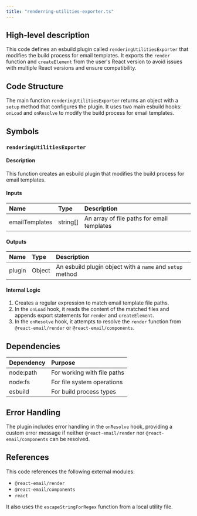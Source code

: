 ```yaml
---
title: "renderring-utilities-exporter.ts"
---
```


## High-level description
This code defines an esbuild plugin called `renderingUtilitiesExporter` that modifies the build process for email templates. It exports the `render` function and `createElement` from the user's React version to avoid issues with multiple React versions and ensure compatibility.

## Code Structure
The main function `renderingUtilitiesExporter` returns an object with a `setup` method that configures the plugin. It uses two main esbuild hooks: `onLoad` and `onResolve` to modify the build process for email templates.

## Symbols

### `renderingUtilitiesExporter`
#### Description
This function creates an esbuild plugin that modifies the build process for email templates.

#### Inputs
| Name | Type | Description |
|:-----|:-----|:------------|
| emailTemplates | string[] | An array of file paths for email templates |

#### Outputs
| Name | Type | Description |
|:-----|:-----|:------------|
| plugin | Object | An esbuild plugin object with a `name` and `setup` method |

#### Internal Logic
1. Creates a regular expression to match email template file paths.
2. In the `onLoad` hook, it reads the content of the matched files and appends export statements for `render` and `createElement`.
3. In the `onResolve` hook, it attempts to resolve the `render` function from `@react-email/render` or `@react-email/components`.

## Dependencies
| Dependency | Purpose |
|:-----------|:--------|
| node:path | For working with file paths |
| node:fs | For file system operations |
| esbuild | For build process types |

## Error Handling
The plugin includes error handling in the `onResolve` hook, providing a custom error message if neither `@react-email/render` nor `@react-email/components` can be resolved.

## References
This code references the following external modules:
- `@react-email/render`
- `@react-email/components`
- `react`

It also uses the `escapeStringForRegex` function from a local utility file.